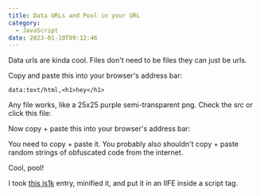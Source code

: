 ```yaml
---
title: Data URLs and Pool in your URL
category:
  - JavaScript
date: 2023-01-10T09:12:46
---
```


Data urls are kinda cool. Files don't need to be files they can just be urls.

Copy and paste this into your browser's address bar:

```
data:text/html,<h1>hey</h1>
```

Any file works, like a 25x25 purple semi-transparent png. Check the src or click this file:

Now copy + paste this into your browser's address bar:

You need to copy + paste it. You probably also shouldn't copy + paste random strings of obfuscated code from the internet.

Cool, pool!

I took [this js1k](https://js1k.com/2019-x/details/4193) entry, minified it, and put it in an IIFE inside a script tag.
